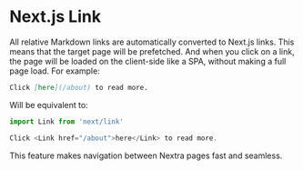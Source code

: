 # Next.js Link

All relative Markdown links are automatically converted to Next.js links. This
means that the target page will be prefetched. And when you click on a link, the
page will be loaded on the client-side like a SPA, without making a full page
load. For example:

```md
Click [here](/about) to read more.
```

Will be equivalent to:

```jsx
import Link from 'next/link'

Click <Link href="/about">here</Link> to read more.
```

This feature makes navigation between Nextra pages fast and seamless.
